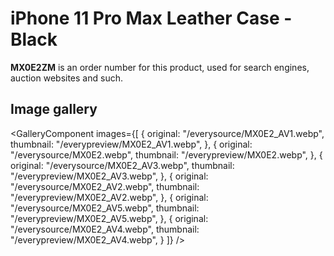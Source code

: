 
# iPhone 11 Pro Max Leather Case - Black

<Callout type='info' emoji='👉🏻'>**MX0E2ZM** is an order number for this product, used for search engines, auction websites and such.</Callout>

## Image gallery

<GalleryComponent
    images={[
      {
        original: "/everysource/MX0E2_AV1.webp",
        thumbnail: "/everypreview/MX0E2_AV1.webp",
      },
      {
        original: "/everysource/MX0E2.webp",
        thumbnail: "/everypreview/MX0E2.webp",
      },
      {
        original: "/everysource/MX0E2_AV3.webp",
        thumbnail: "/everypreview/MX0E2_AV3.webp",
      },
      {
        original: "/everysource/MX0E2_AV2.webp",
        thumbnail: "/everypreview/MX0E2_AV2.webp",
      },
      {
        original: "/everysource/MX0E2_AV5.webp",
        thumbnail: "/everypreview/MX0E2_AV5.webp",
      },
      {
        original: "/everysource/MX0E2_AV4.webp",
        thumbnail: "/everypreview/MX0E2_AV4.webp",
      }
    ]}
  />
